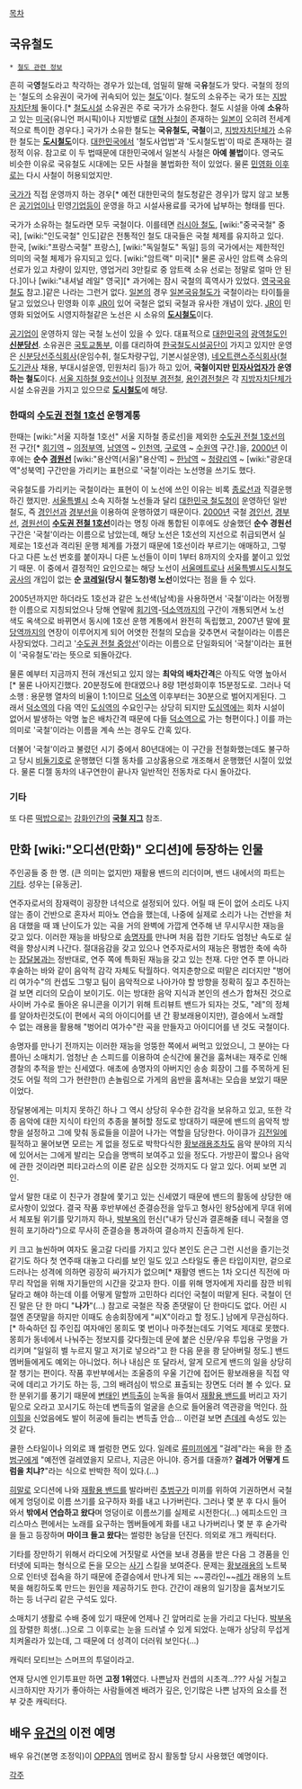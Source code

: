 [[목차]]

== 국유철도 ==
 * [[철도 관련 정보]]

{{{+1 國有鐵道 / National Railways: '''NR''' }}}

흔히 국'''영'''철도라고 착각하는 경우가 있는데, 엄밀히 말해 국'''유'''철도가 맞다. 국철의 정의는 '철도의 소유권이 국가에 귀속되어 있는 [[철도]]'이다. 철도의 소유주는 국가 또는 [[지방자치단체]] 둘이다.[* [[철도]]시설 소유권은 주로 국가가 소유한다. 철도 시설을 아예 '''소유'''하고 있는 [[미국]](유니언 퍼시픽)이나 지방별로 [[대형 사철]]이 존재하는 [[일본]]이 오히려 전세계적으로 특이한 경우다.] 국가가 소유한 철도는 '''국유철도, 국철'''이고, [[지방자치단체]]가 소유한 철도는 '''[[도시철도]]'''이다. [[대한민국]]에서 '철도사업법'과 '도시철도법'이 따로 존재하는 결정적 이유. 참고로 이 두 법때문에 대한민국에서 일본식 사철은 '''아예 불법'''이다. 영국도 비슷한 이유로 국유철도 시대에는 모든 사철을 불법화한 적이 있었다. 물론 [[내셔널 레일|민영화 이후로는]] 다시 사철이 허용되었지만.

[[국가]]가 직접 운영까지 하는 경우[* 예전 대한민국의 철도청같은 경우]가 많지 않고 보통은 [[공기업]]이나 민영[[기업]]등이 운영을 하고 시설사용료를 국가에 납부하는 형태를 띤다.

국가가 소유하는 철도라면 모두 국철이다. 이를테면 [[러시아 철도]], [wiki:"중국국철" 중국], [wiki:"인도국철" 인도]같은 전통적인 철도 대국들은 국철 체제를 유지하고 있다. 한국, [wiki:"프랑스국철" 프랑스], [wiki:"독일철도" 독일] 등의 국가에서는 제한적인 의미의 국철 체제가 유지되고 있다. [wiki:"암트랙" 미국][* 물론 공사인 암트랙 소유의 선로가 있고 차량이 있지만, 영업거리 3만킬로 중 암트랙 소유 선로는 정말로 얼마 안 된다.]이나 [wiki:"내셔널 레일" 영국][* 과거에는 잠시 국철의 흑역사가 있었다. [[영국국유철도]] 참고.]같은 나라는 그런거 없다. [[일본]]의 경우 [[일본국유철도]]가 국철이라는 타이틀을 달고 있었으나 민영화 이후 [[JR]]이 있어 국철은 없되 국철과 유사한 개념이 있다. [[JR]]이 민영화 되었어도 시영지하철같은 노선은 시 소유의 '''[[도시철도]]'''이다.

[[공기업]]이 운영하지 않는 국철 노선이 있을 수 있다. 대표적으로 [[대한민국]]의 [[광역철도]]인 '''[[신분당선]]'''. 소유권은 [[국토교통부]], 이를 대리하여 [[한국철도시설공단]]이 가지고 있지만 운영은 [[신분당선주식회사]](운임수취, 철도차량구입, 기본시설운영), [[네오트랜스주식회사]]([[철도기관사]] 채용, 부대시설운영, 민원처리 등)가 하고 있어, '''국철이지만 [[민자사업]]자가 운영하는 철도'''이다. [[서울 지하철 9호선]]이나 [[의정부 경전철]], [[용인경전철]]은 각 [[지방자치단체]]가 시설 소유권을 가지고 있으므로 '''[[도시철도]]'''에 해당.

=== 한때의 [[수도권 전철 1호선]] 운행계통 ===
한때는 [wiki:"서울 지하철 1호선" 서울 지하철 종로선]을 제외한 [[수도권 전철 1호선]]의 전 구간[* [[회기역]] ~ [[의정부역]], [[남영역]] ~ [[인천역]], [[구로역]] ~ [[수원역]] 구간.]을, [[2000년]] 이후에는 '''순수 [[경원선]]''' [wiki:"용산역(서울)"용산역] ~ [[한남역]] ~ [[청량리역]] ~ [wiki:"광운대역"성북역] 구간만을 가리키는 표현으로 '국철'이라는 노선명을 쓰기도 했다.

국유철도를 가리키는 국철이라는 표현이 이 노선에 쓰인 이유는 비록 [[종로선]]과 직결운행하긴 했지만. [[서울특별시]] 소속 지하철 노선들과 달리 [[대한민국 철도청]]이 운영하던 일반철도, 즉 [[경인선]]과 [[경부선]]을 이용하여 운행하였기 때문이다. [[2000년]] 국철 [[경인선]], [[경부선]], [[경원선]]이 '''[[수도권 전철 1호선]]'''이라는 명칭 아래 통합된 이후에도 상술했던 '''순수 경원선''' 구간은 '국철'이라는 이름으로 남았는데, 해당 노선은 1호선의 지선으로 취급되면서 실제로는 1호선과 격리된 운행 체계를 가졌기 때문에 1호선이라 부르기는 애매하고, 그렇다고 다른 노선 번호를 붙이자니 다른 노선들이 이미 1부터 8까지의 숫자를 붙이고 있었기 때문. 이 중에서 결정적인 요인으로는 해당 노선이 [[서울메트로]]나 [[서울특별시도시철도공사]]의 개입이 없는 '''순 [[코레일]](당시 철도청)령 노선'''이었다는 점을 들 수 있다.

2005년까지만 하더라도 1호선과 같은 노선색(남색)을 사용하면서 '국철'이라는 어정쩡한 이름으로 지칭되었으나 당해 연말에 [[회기역]]-[[덕소역]]까지의 구간이 개통되면서 노선 색도 옥색으로 바뀌면서 동시에 1호선 운행 계통에서 완전히 독립했고, 2007년 말에 [[팔당역]]까지의 연장이 이루어지게 되어 어엿한 전철의 모습을 갖추면서 국철이라는 이름은 사장되었다. 그리고 '[[수도권 전철 중앙선]]'이라는 이름으로 단일화되어 '국철'이라는 표현이 '국유철도'라는 뜻으로 되돌아갔다.

물론 예부터 지금까지 전혀 개선되고 있지 않는 '''최악의 배차간격'''은 아직도 악명 높아서[* 물론 나아지긴했다. 20분정도에 한대였으나 8량 1편성화이후 15분정도로. 그러나 덕소행 : 용문행 열차의 비율이 1:1이므로 [[덕소역]] 이후부터는 30분으로 벌어지게된다. 그래서 [[덕소역]]의 다음 역인 [[도심역]]의 수요인구는 상당히 되지만 [[도심역]]에는 회차 시설이 없어서 발생하는 악명 높은 배차간격 때문에 다들 [[덕소역]]으로 가는 형편이다.] 이를 까는 의미로 '국철'이라는 이름을 계속 쓰는 경우도 간혹 있다.

더불어 '국철'이라고 불렸던 시기 중에서 80년대에는 이 구간을 전철화했는데도 불구하고 당시 [[비둘기호]]로 운행했던 디젤 동차를 고상홈용으로 개조해서 운행했던 시절이 있었다. 물론 디젤 동차의 내구연한이 끝나자 일반적인 전동차로 다시 돌아갔다. 

=== 기타 ===
또 다른 [[떡밥]]으로는 [[강화인간]]의 '''[[국철 지그]]''' 참조.

== 만화 [wiki:"오디션(만화)" 오디션]에 등장하는 인물 ==
주인공들 중 한 명. (큰 의미는 없지만) 재활용 밴드의 리더이며, 밴드 내에서의 파트는 [[기타]]. 성우는 [유동균].

연주자로서의 잠재력이 굉장한 녀석으로 설정되어 있다. 어릴 때 돈이 없어 소리도 나지 않는 종이 건반으로 혼자서 피아노 연습을 했는데, 나중에 실제로 소리가 나는 건반을 처음 대했을 때 꽤 난이도가 있는 곡을 거의 완벽에 가깝게 연주해 낸 무시무시한 재능을 갖고 있다. 이러한 재능을 바탕으로 [[송명자]]를 만나며 처음 접한 기타도 엄청난 속도로 실력을 향상시켜 나간다. 절대음감을 갖고 있으나 연주자로서의 재능은 평범한 축에 속하는 [[장달봉]]과는 정반대로, 연주 쪽에 특화된 재능을 갖고 있는 천재. 다만 연주 뿐 아니라 후술하는 바와 같이 음악적 감각 자체도 탁월하다. 억지춘향으로 떠맡은 리더지만 "벙어리 여가수"의 컨셉도 그렇고 팀이 음악적으로 나아가야 할 방향을 정확히 짚고 추진하는 걸 보면 리더의 모습이 보이기도. 이는 방대한 음악 지식과 본인의 센스가 합쳐진 것으로 사이버 가수로 돌아온 유니콘을 이기기 위해 트리뷰트 밴드가 되자는 것도, "레"의 정체를 알아차린것도(이 편에서 곡의 아이디어를 낸 간 황보래용이지만), 결승에서 노래할 수 없는 래용을 활용해 "벙어리 여가수"란 곡을 만들자고 아이디어를 낸 것도 국철이다.

송명자를 만나기 전까지는 이러한 재능을 엉뚱한 쪽에서 써먹고 있었으니, 그 분야는 다름아닌 소매치기. 엄청난 손 스피드를 이용하여 순식간에 물건을 훔쳐내는 재주로 인해 경찰의 추적을 받는 신세였다. 애초에 송명자의 아버지인 송송 회장이 그를 주목하게 된 것도 어릴 적의 그가 현란한(!) 손놀림으로 가게의 음반을 훔쳐내는 모습을 보았기 때문이었다.

장달봉에게는 미치지 못하긴 하나 그 역시 상당히 우수한 감각을 보유하고 있고, 또한 각종 음악에 대한 지식이 타인의 추종을 불허할 정도로 방대하기 때문에 밴드의 음악적 방향을 설정하고 그에 맞춰 동료들을 이끌어 나가는 역할을 담당한다. 아이큐가 [[김전일]]에 필적하고 물어보면 모르는 게 없을 정도로 박학다식한 [[황보래용]]조차도 음악 분야의 지식에 있어서는 그에게 발리는 모습을 명백히 보여주고 있을 정도다. 가방끈이 짧으나 음악에 관한 것이라면 피타고라스의 이론 같은 심오한 것까지도 다 알고 있다. 어찌 보면 괴인.

앞서 말한 대로 이 친구가 경찰에 쫓기고 있는 신세였기 때문에 밴드의 활동에 상당한 애로사항이 있었다. 결국 작품 후반부에선 준결승전을 앞두고 형사인 왕5삼에게 무대 위에서 체포될 위기를 맞기까지 하나, [[박부옥]]의 헌신("내가 당신과 결혼해줄 테니 국철을 영원히 포기하라")으로 무사히 준결승을 통과하여 결승까지 진출하게 된다.

키 크고 늘씬하며 여자도 울고갈 다리를 가지고 있다 본인도 은근 그런 시선을 즐기는것 같기도 하다 첫 연주때 대놓고 다리를 보인 일도 있고 스타일도 좋은 타입이지만, 겉으로 드러나는 성격에 의하면 굉장히 싸가지가 없으며[* 재활영 밴드는 1차 오디션 직전에 마무리 작업을 위해 자기들만의 시간을 갖고자 한다. 이를 위해 명자에게 자리를 잠깐 비워달라고 해야 하는데 이를 어떻게 말할까 고민하다 리더인 국철이 떠맡게 된다. 국철이 던진 말은 단 한 마디 "'''나가'''"(...) 참고로 국철은 작중 존댓말이 단 한마디도 없다. 어린 시절엔 존댓말을 하지만 이때도 송송회장에게 "씨X"이라고 할 정도.] 남에게 무관심하다.[* 하숙하던 집 주인집 여자애인 몽희도 몇 번이나 마주쳤는데도 기억도 제대로 못했다. 몽희가 동네에서 나눠주는 정보지를 갖다줬는데 문에 붙은 신문/우유 투입용 구멍을 가리키며 "일일히 벨 누르지 말고 저기로 넣으라"고 한 다음 문을 쾅 닫아버릴 정도.] 밴드 멤버들에게도 예외는 아니었다. 허나 내심은 또 달라서, 알게 모르게 밴드의 일을 상당히 잘 챙기는 편이다. 작품 후반부에서는 조울증의 우울 기간에 접어든 황보래용을 직접 약국에 데리고 가기도 하는 등, 그의 배려심이 밖으로 표출되는 장면도 더러 볼 수 있다. 묘한 분위기를 풍기기 때문에 [[변태]]인 [[변득출]]이 눈독을 들여서 [[재활용 밴드]]를 버리고 자기 밑으로 오라고 꼬시기도 하는데 변득출의 얼굴을 손으로 들어올려 역관광을 먹인다. [[하이힐]]을 신었음에도 발이 허공에 들리는 변득출 안습...  이런걸 보면 [[츤데레]] 속성도 있는 것 같다.

쿨한 스타일이나 의외로 꽤 썰렁한 면도 있다. 일례로 [[류미끼]]에게 "걸레"라는 욕을 한 [[추범구]]에게 "예전엔 걸레였을지 모르나, 지금은 아니야. 증거를 대줄까? '''걸레가 어떻게 드럼을 치냐?'''"라는 식으로 반박한 적이 있다.(…)

[[히말]]로 오디션에 나와 [[재활용 밴드]]를 발라버린 [[추범구]]가 미끼를 위하여 기권하면서 국철에게 엉덩이로 이름 쓰기를 요구하자 화를 내고 나가버린다. 그러나 몇 분 후 다시 들어와서 '''밖에서 연습하고 왔다'''며 엉덩이로 이름쓰기를 실제로 시전한다(...) 에피소드인 크리스마스 편에서는 노래를 요구하는 멤버들에게 화를 내고 나가버리나 몇 분 후 숟가락을 들고 등장하며 '''마이크 들고 왔다'''는 썰렁한 농담을 던진다. 의외로 개그 캐릭터다.

기타를 장만하기 위해서 라디오에 거짓말로 사연을 보내 경품을 받은 다음 그 경품을 인터넷에 되파는 형식으로 돈을 모으는 [[사기]] 스킬을 보여준다. 문제는 [[황보래용]]의 노트북으로 인터넷 접속을 하기 때문에 준결승에서 만나게 되는 ~~콩라인~~[[레]]가 래용의 노트북을 해킹하도록 만드는 원인을 제공하기도 한다. 간간이 래용의 일기장을 훔쳐보기도 하는 등 너구리 같은 구석도 있다.  

소매치기 생활로 수배 중에 있기 때문에 언제나 긴 앞머리로 눈을 가리고 다닌다. [[박부옥]]의 장렬한 희생(...)으로 그 이후로는 눈을 드러낼 수 있게 되었다. 눈매가 상당히 무섭게 치켜올라가 있는데, 그 때문에 더 성격이 더러워 보인다(...)

캐릭터 모티브는 스머프의 투덜이라고.

연재 당시엔 인기투표만 하면 '''고정 1위'''였다. 나쁜남자 컨셉의 시초격...??? 사실 거칠고 시크하지만 자기가 좋아하는 사람들에겐 배려가 깊은, 인기많은 나쁜 남자의 요소를 전부 갖춘 캐릭터다.

== 배우 [[유건]]의 이전 예명 ==

배우 유건(본명 조정익)이 [[OPPA]]의 멤버로 잠시 활동할 당시 사용했던 예명이다.

[[각주]]
